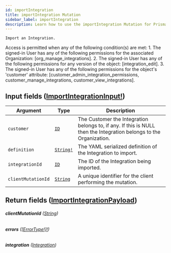 ```yaml
---
id: importIntegration
title: importIntegration Mutation
sidebar_label: importIntegration
description: Learn how to use the importIntegration Mutation for Prismatic's API.
---
```


    Import an Integration.

Access is permitted when any of the following condition(s) are met: 1. The signed-in User has any of the following permissions for the associated Organization: [org_manage_integrations]. 2. The signed-in User has any of the following permissions for any version of the object: [integration_edit]. 3. The signed-in User has any of the following permissions for the object's 'customer' attribute: [customer_admin_integration_permissions, customer_manage_integrations, customer_view_integrations].

## Input fields ([ImportIntegrationInput!](api/schema/input_object/ImportIntegrationInput.mdx))

| Argument           | Type                                      | Description                                                                                                        |
| ------------------ | ----------------------------------------- | ------------------------------------------------------------------------------------------------------------------ |
| `customer`         | [`ID`](api/schema/scalar/ID.mdx)          | The Customer the Integration belongs to, if any. If this is NULL then the Integration belongs to the Organization. |
| `definition`       | [`String!`](api/schema/scalar/String.mdx) | The YAML serialized definition of the Integration to import.                                                       |
| `integrationId`    | [`ID`](api/schema/scalar/ID.mdx)          | The ID of the Integration being imported.                                                                          |
| `clientMutationId` | [`String`](api/schema/scalar/String.mdx)  | A unique identifier for the client performing the mutation.                                                        |

## Return fields ([ImportIntegrationPayload](api/schema/object/ImportIntegrationPayload.mdx))

###### <b>clientMutationId</b> ([String](api/schema/scalar/String.mdx))

###### <b>errors</b> ([[ErrorType!]!](api/schema/object/ErrorType.mdx))

###### <b>integration</b> ([Integration](api/schema/object/Integration.mdx))

